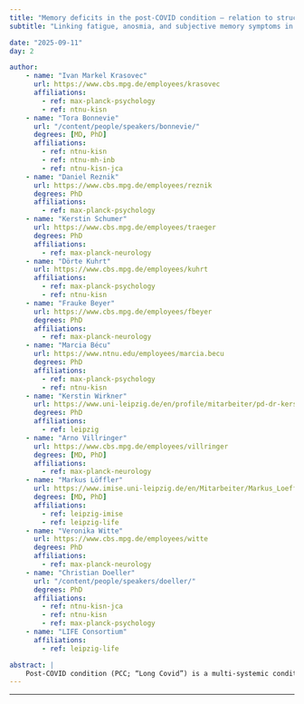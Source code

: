 ```yaml
---
title: "Memory deficits in the post-COVID condition – relation to structure and function of the medial temporal lobe"
subtitle: "Linking fatigue, anosmia, and subjective memory symptoms in PCC to objective memory performance and medial temporal lobe structure & function using 3T MRI"

date: "2025-09-11"
day: 2

author:
    - name: "Ivan Markel Krasovec"
      url: https://www.cbs.mpg.de/employees/krasovec
      affiliations:
        - ref: max-planck-psychology
        - ref: ntnu-kisn
    - name: "Tora Bonnevie"
      url: "/content/people/speakers/bonnevie/"
      degrees: [MD, PhD]
      affiliations:
        - ref: ntnu-kisn
        - ref: ntnu-mh-inb
        - ref: ntnu-kisn-jca
    - name: "Daniel Reznik"
      url: https://www.cbs.mpg.de/employees/reznik
      degrees: PhD
      affiliations:
        - ref: max-planck-psychology
    - name: "Kerstin Schumer"
      url: https://www.cbs.mpg.de/employees/traeger
      degrees: PhD
      affiliations:
        - ref: max-planck-neurology
    - name: "Dörte Kuhrt"
      url: https://www.cbs.mpg.de/employees/kuhrt
      affiliations:
        - ref: max-planck-psychology
        - ref: ntnu-kisn
    - name: "Frauke Beyer"
      url: https://www.cbs.mpg.de/employees/fbeyer
      degrees: PhD
      affiliations:
        - ref: max-planck-neurology
    - name: "Marcia Bécu"
      url: https://www.ntnu.edu/employees/marcia.becu
      degrees: PhD
      affiliations:
        - ref: max-planck-psychology
        - ref: ntnu-kisn
    - name: "Kerstin Wirkner"
      url: https://www.uni-leipzig.de/en/profile/mitarbeiter/pd-dr-kerstin-wirkner
      degrees: PhD
      affiliations:
        - ref: leipzig
    - name: "Arno Villringer"
      url: https://www.cbs.mpg.de/employees/villringer
      degrees: [MD, PhD]
      affiliations:
        - ref: max-planck-neurology
    - name: "Markus Löffler"
      url: https://www.imise.uni-leipzig.de/en/Mitarbeiter/Markus_Loeffler
      degrees: [MD, PhD]
      affiliations:
        - ref: leipzig-imise
        - ref: leipzig-life
    - name: "Veronika Witte"
      url: https://www.cbs.mpg.de/employees/witte
      degrees: PhD
      affiliations:
        - ref: max-planck-neurology
    - name: "Christian Doeller"
      url: "/content/people/speakers/doeller/"
      degrees: PhD
      affiliations:
        - ref: ntnu-kisn-jca
        - ref: ntnu-kisn
        - ref: max-planck-psychology
    - name: "LIFE Consortium"
      affiliations:
        - ref: leipzig-life

abstract: |
    Post-COVID condition (PCC; “Long Covid”) is a multi-systemic condition with diverse clinical presentations, including fatigue and neurocognitive symptoms. Specific deficits such as subjective memory deficits and anosmia may be related to alterations in the medial temporal lobe (MTL), a region associated with both memory and olfactory function. It is of clinical relevance to contextualize subjective memory deficit in PCC using objective memory assessments and to advance the understanding of the underlying neuropathology. In the present study, participants were characterized in terms of symptom burden and memory performance and underwent structural and functional 3T MRI and performed an in-scanner spatial memory paradigm. We address, in PCC cases relative to controls, the relationship between fatigue, anosmia, memory symptoms, and objective memory performance. Next, we assess grey matter (GM) volumes and task-related functional activity in the MTL.
---
```


***
